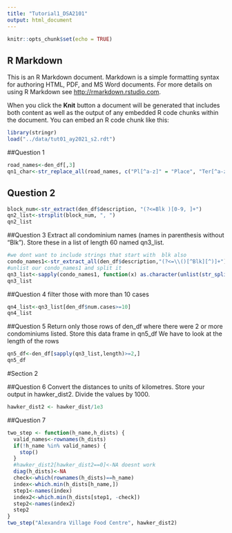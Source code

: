---
title: "Tutorial1_DSA2101"
output: html_document
---

```{r setup, include=FALSE}
knitr::opts_chunk$set(echo = TRUE)
```

## R Markdown

This is an R Markdown document. Markdown is a simple formatting syntax for authoring HTML, PDF, and MS Word documents. For more details on using R Markdown see <http://rmarkdown.rstudio.com>.

When you click the **Knit** button a document will be generated that includes both content as well as the output of any embedded R code chunks within the document. You can embed an R code chunk like this:

```{r data,inclue=FALSE}
library(stringr)
load("../data/tut01_ay2021_s2.rdt")
```
##Question 1
```{r replacing-strings}
road_names<-den_df[,3]
qn1_char<-str_replace_all(road_names, c("Pl[^a-z]" = "Place", "Ter[^a-z]" = "Terrace", "Lk[^a-z]" = "Link", "Cl[^a-z]" = "Close", "Gr[^a-z]" = "Grove"))
```

## Question 2
```{r extract-hdb-block-numbers}
block_num<-str_extract(den_df$description, "(?<=Blk )[0-9, ]+")
qn2_list<-strsplit(block_num, ", ")
qn2_list
```

##Question 3
Extract all condominium names (names in parenthesis without “Blk”). Store these in a list of length 60
named qn3_list. 
```{r extract-condominium-names}
#we dont want to include strings that start with  blk also
condo_names1<-str_extract_all(den_df$description,"(?<=\\()[^Blk][^)]+")
#unlist our condo_names1 and split it
qn3_list<-sapply(condo_names1, function(x) as.character(unlist(str_split(x, ", "))))
qn3_list
```


##Question 4
filter those with more than 10 cases
```{r filter-for-more-than-10-cases}
qn4_list<-qn3_list[den_df$num.cases>=10]
qn4_list
```

##Question 5
Return only those rows of den_df where there were 2 or more condominiums listed. Store this data frame in qn5_df
We have to look at the length of the rows

```{r 2-or-more-condominiums}
qn5_df<-den_df[sapply(qn3_list,length)>=2,]
qn5_df
```



#Section 2

##Question 6
Convert the distances to units of kilometres. Store your output in hawker_dist2.
Divide the values by 1000.
```{r distance-to-km}
hawker_dist2 <- hawker_dist/1e3
```


##Question 7
```{r find-nearest}
two_step <- function(h_name,h_dists) {
  valid_names<-rownames(h_dists)
  if(!h_name %in% valid_names) {
    stop()
  }
  #hawker_dist2[hawker_dist2==0]<-NA doesnt work
  diag(h_dists)<-NA
  check<-which(rownames(h_dists)==h_name)
  index<-which.min(h_dists[h_name,])
  step1<-names(index)
  index2<-which.min(h_dists[step1, -check])
  step2<-names(index2)
  step2
}
two_step("Alexandra Village Food Centre", hawker_dist2)

```
